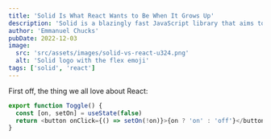```yaml
---
title: 'Solid Is What React Wants to Be When It Grows Up'
description: 'Solid is a blazingly fast JavaScript library that aims to be a more robust alternative to React. With its reactive primitives, it fixes many of the pain points that React developers face.'
author: 'Emmanuel Chucks'
pubDate: 2022-12-03
image:
  src: 'src/assets/images/solid-vs-react-u324.png'
  alt: 'Solid logo with the flex emoji'
tags: ['solid', 'react']
---
```



First off, the thing we all love about React:

```ts
export function Toggle() {
  const [on, setOn] = useState(false)
  return <button onClick={() => setOn(!on)}>{on ? 'on' : 'off'}</button>
}
```

<Demo>
  <ReactToggle client:visible />
</Demo>
